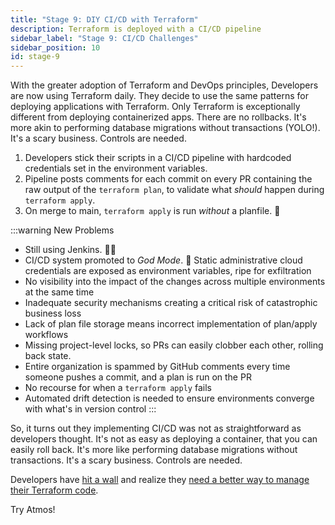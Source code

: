 ```yaml
---
title: "Stage 9: DIY CI/CD with Terraform"
description: Terraform is deployed with a CI/CD pipeline
sidebar_label: "Stage 9: CI/CD Challenges"
sidebar_position: 10
id: stage-9
---
```


With the greater adoption of Terraform and DevOps principles, Developers are now using Terraform daily. They decide to use the same patterns for deploying applications with Terraform. Only Terraform is exceptionally different from deploying containerized apps. There are no rollbacks. It's more akin to performing database migrations without transactions (YOLO!). It's a scary business. Controls are needed.

1. Developers stick their scripts in a CI/CD pipeline with hardcoded credentials set in the environment variables. 
2. Pipeline posts comments for each commit on every PR containing the raw output of the `terraform plan`, to validate what *should* happen during `terraform apply`.
3. On merge to main, `terraform apply` is run *without* a planfile. 🤞

:::warning New Problems
- Still using Jenkins. 🧌🔥
- CI/CD system promoted to *God Mode*. 🤞 Static administrative cloud credentials are exposed as environment variables, ripe for exfiltration
- No visibility into the impact of the changes across multiple environments at the same time
- Inadequate security mechanisms creating a critical risk of catastrophic business loss
- Lack of plan file storage means incorrect implementation of plan/apply workflows
- Missing project-level locks, so PRs can easily clobber each other, rolling back state.
- Entire organization is spammed by GitHub comments every time someone pushes a commit, and a plan is run on the PR
- No recourse for when a `terraform apply` fails
- Automated drift detection is needed to ensure environments converge with what's in version control
:::

So, it turns out they implementing CI/CD was not as straightforward as developers thought.
It's not as easy as deploying a container, that you can easily roll back. It's more like performing 
database migrations without transactions. It's a scary business. Controls are needed.

Developers have [hit a wall](/introduction/why-atmos/stage-10) and realize they [need a better way to manage their Terraform code](/introduction/why-atmos/nirvana). 

<Link
    to="/introduction/why-atmos/nirvana"
    className="button button--lg button--primary">
    Try Atmos!
</Link>
